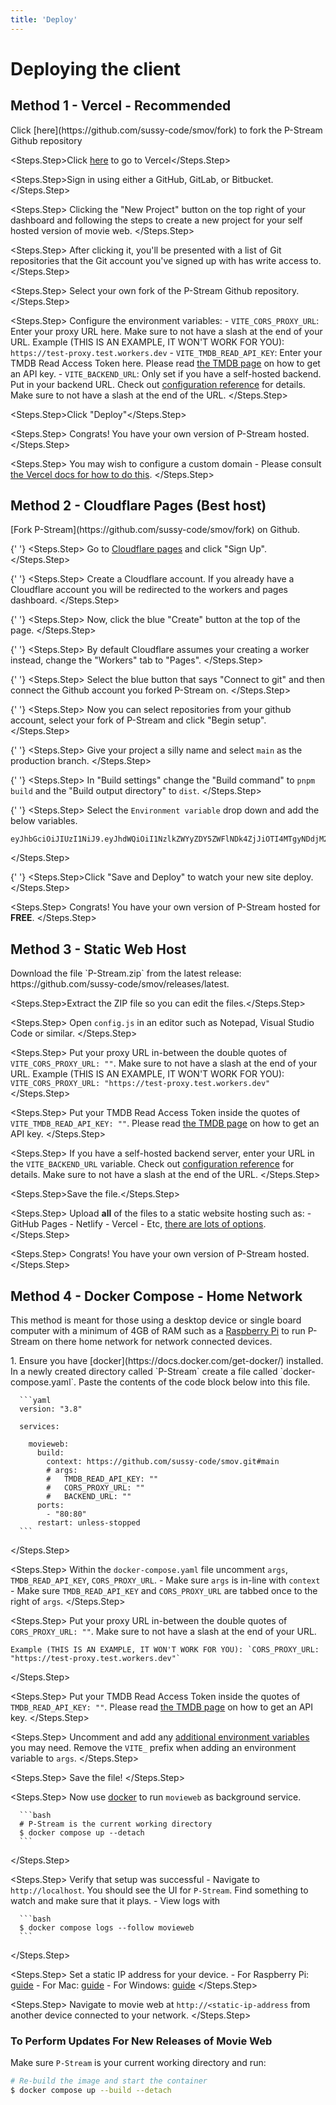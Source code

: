 ```yaml
---
title: 'Deploy'
---
```


# Deploying the client

## Method 1 - Vercel - Recommended

<Steps>
  <Steps.Step>
    Click [here](https://github.com/sussy-code/smov/fork) to fork the P-Stream
    Github repository
  </Steps.Step>

  <Steps.Step>Click [here](https://vercel.com/) to go to Vercel</Steps.Step>

  <Steps.Step>Sign in using either a GitHub, GitLab, or Bitbucket.</Steps.Step>

  <Steps.Step>
    Clicking the "New Project" button on the top right of your dashboard and
    following the steps to create a new project for your self hosted version of
    movie web.
  </Steps.Step>

  <Steps.Step>
    After clicking it, you'll be presented with a list of Git repositories that
    the Git account you've signed up with has write access to.
  </Steps.Step>

  <Steps.Step>
    Select your own fork of the P-Stream Github repository.
  </Steps.Step>

  <Steps.Step>
    Configure the environment variables: - `VITE_CORS_PROXY_URL`: Enter your
    proxy URL here. Make sure to not have a slash at the end of your URL.
    Example (THIS IS AN EXAMPLE, IT WON'T WORK FOR YOU):
    `https://test-proxy.test.workers.dev` - `VITE_TMDB_READ_API_KEY`: Enter your
    TMDB Read Access Token here. Please read [the TMDB page](./tmdb.mdx) on how
    to get an API key. - `VITE_BACKEND_URL`: Only set if you have a self-hosted
    backend. Put in your backend URL. Check out [configuration
    reference](../client/configuration.mdx) for details. Make sure to not have a
    slash at the end of the URL.
  </Steps.Step>

  <Steps.Step>Click "Deploy"</Steps.Step>

  <Steps.Step>
    Congrats! You have your own version of P-Stream hosted.
  </Steps.Step>

  <Steps.Step>
    You may wish to configure a custom domain - Please consult [the Vercel docs
    for how to do
    this](https://vercel.com/docs/getting-started-with-vercel/domains).
  </Steps.Step>
</Steps>

## Method 2 - Cloudflare Pages (Best host)

<Steps>
  <Steps.Step>
    [Fork P-Stream](https://github.com/sussy-code/smov/fork) on Github.
  </Steps.Step>

{' '}
<Steps.Step>
  Go to [Cloudflare pages](https://pages.dev) and click "Sign Up".
</Steps.Step>

{' '}
<Steps.Step>
  Create a Cloudflare account.
  <Note>
    If you already have a Cloudflare account you will be redirected to the
    workers and pages dashboard.
  </Note>
</Steps.Step>

{' '}
<Steps.Step>
  Now, click the blue "Create" button at the top of the page.
</Steps.Step>

{' '}
<Steps.Step>
  By default Cloudflare assumes your creating a worker instead, change the
  "Workers" tab to "Pages".
</Steps.Step>

{' '}
<Steps.Step>
  Select the blue button that says "Connect to git" and then connect the Github
  account you forked P-Stream on.
</Steps.Step>

{' '}
<Steps.Step>
  Now you can select repositories from your github account, select your fork of
  P-Stream and click "Begin setup".
</Steps.Step>

{' '}
<Steps.Step>
  Give your project a silly name and select `main` as the production branch.
</Steps.Step>

{' '}
<Steps.Step>
  In "Build settings" change the "Build command" to `pnpm build` and the "Build
  output directory" to `dist`.
</Steps.Step>

{' '}
<Steps.Step>
  Select the `Environment variable` drop down and add the below variables.
  ```env VITE_CORS_PROXY_URL = PUT_A_PROXY_URL_HERE VITE_TMDB_READ_API_KEY =
  eyJhbGciOiJIUzI1NiJ9.eyJhdWQiOiI1NzlkZWYyZDY5ZWFlNDk4ZjJiOTI4MTgyNDdjM2ViMCIsInN1YiI6IjY2MjdmMGJlNjJmMzM1MDE0YmQ4NTFmMiIsInNjb3BlcyI6WyJhcGlfcmVhZCJdLCJ2ZXJzaW9uIjoxfQ.h3KpPvkiaz8uNz1bntAKqsPrxG_4UUWaY3kYME6N6m8
  ```
</Steps.Step>

{' '}
<Steps.Step>Click "Save and Deploy" to watch your new site deploy.</Steps.Step>

  <Steps.Step>
    Congrats! You have your own version of P-Stream hosted for **FREE**.
  </Steps.Step>
</Steps>

## Method 3 - Static Web Host

<Steps>
  <Steps.Step>
    Download the file `P-Stream.zip` from the latest release:
    https://github.com/sussy-code/smov/releases/latest.
  </Steps.Step>

  <Steps.Step>Extract the ZIP file so you can edit the files.</Steps.Step>

  <Steps.Step>
    Open `config.js` in an editor such as Notepad, Visual Studio Code or
    similar.
  </Steps.Step>

  <Steps.Step>
    Put your proxy URL in-between the double quotes of `VITE_CORS_PROXY_URL:
    ""`. Make sure to not have a slash at the end of your URL. Example (THIS IS
    AN EXAMPLE, IT WON'T WORK FOR YOU): `VITE_CORS_PROXY_URL:
    "https://test-proxy.test.workers.dev"`
  </Steps.Step>

  <Steps.Step>
    Put your TMDB Read Access Token inside the quotes of
    `VITE_TMDB_READ_API_KEY: ""`. Please read [the TMDB page](./tmdb.mdx) on how
    to get an API key.
  </Steps.Step>

  <Steps.Step>
    If you have a self-hosted backend server, enter your URL in the
    `VITE_BACKEND_URL` variable. Check out [configuration
    reference](../client/configuration.mdx) for details. Make sure to not have a
    slash at the end of the URL.
  </Steps.Step>

  <Steps.Step>Save the file.</Steps.Step>

  <Steps.Step>
    Upload **all** of the files to a static website hosting such as: - GitHub
    Pages - Netlify - Vercel - Etc, [there are lots of
    options](https://www.staticwebsitehosting.org/).
  </Steps.Step>

  <Steps.Step>
    Congrats! You have your own version of P-Stream hosted.
  </Steps.Step>
</Steps>

## Method 4 - Docker Compose - Home Network

This method is meant for those using a desktop device or single board computer with a minimum of 4GB of RAM such as a [Raspberry Pi](https://www.raspberrypi.com/) to run P-Stream on there home network for network connected devices.

<Steps>
  <Steps.Step>
    1. Ensure you have [docker](https://docs.docker.com/get-docker/) installed. In a newly created directory called `P-Stream` create a file called `docker-compose.yaml`. Paste the contents of the code block below into this file.
  
      ```yaml
      version: "3.8"
      
      services:
      
        movieweb:
          build:
            context: https://github.com/sussy-code/smov.git#main
            # args:
            #   TMDB_READ_API_KEY: ""
            #   CORS_PROXY_URL: ""
            #   BACKEND_URL: ""
          ports:
            - "80:80"
          restart: unless-stopped
      ```
  </Steps.Step>
  
  <Steps.Step>
    Within the `docker-compose.yaml` file uncomment `args`, `TMDB_READ_API_KEY`, `CORS_PROXY_URL`. 
      - Make sure `args` is in-line with `context` 
      - Make sure `TMDB_READ_API_KEY` and `CORS_PROXY_URL` are tabbed once to the right of `args`.
  </Steps.Step>
  
  <Steps.Step>
    Put your proxy URL in-between the double quotes of `CORS_PROXY_URL: ""`. Make sure to not have a slash at the end of your URL. 
  
    Example (THIS IS AN EXAMPLE, IT WON'T WORK FOR YOU): `CORS_PROXY_URL: "https://test-proxy.test.workers.dev"`
  </Steps.Step>
  
  <Steps.Step>
    Put your TMDB Read Access Token inside the quotes of `TMDB_READ_API_KEY: ""`. Please read [the TMDB page](./tmdb.mdx) on how to get an API key.
  </Steps.Step>
  
  <Steps.Step>
    Uncomment and add any [additional environment variables](configuration.mdx) you may need. Remove the `VITE_` prefix when adding an environment variable to `args`.
  </Steps.Step>
  
  <Steps.Step>
    Save the file!
  </Steps.Step>
  
  <Steps.Step>
    Now use [docker](https://docs.docker.com/get-docker/) to run `movieweb` as background service.
  
      ```bash
      # P-Stream is the current working directory
      $ docker compose up --detach
      ```
  </Steps.Step>
  
  <Steps.Step>
    Verify that setup was successful
      - Navigate to `http://localhost`. You should see the UI for `P-Stream`. Find something to watch and make sure that it plays. 
      - View logs with
  
      ```bash
      $ docker compose logs --follow movieweb
      ```
  </Steps.Step>
  
  <Steps.Step>
    Set a static IP address for your device.
      - For Raspberry Pi: [guide](https://www.makeuseof.com/raspberry-pi-set-static-ip/)
      - For Mac: [guide](https://www.macinstruct.com/tutorials/how-to-set-a-static-ip-address-on-a-mac/)
      - For Windows: [guide](https://www.pcmag.com/how-to/how-to-set-up-a-static-ip-address)
  </Steps.Step>
  
  <Steps.Step>
    Navigate to movie web at `http://<static-ip-address` from another device connected to your network.
  </Steps.Step>
</Steps>

### To Perform Updates For New Releases of Movie Web

Make sure `P-Stream` is your current working directory and run:

```bash
# Re-build the image and start the container
$ docker compose up --build --detach
```
